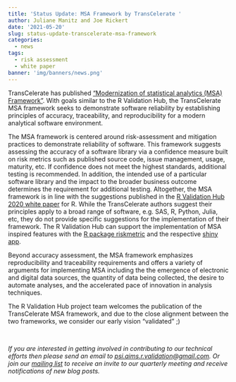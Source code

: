 ```yaml
---
title: 'Status Update: MSA Framework by TransCelerate '
author: Juliane Manitz and Joe Rickert
date: '2021-05-20'
slug: status-update-transcelerate-msa-framework
categories:
  - news
tags:
  - risk assessment
  - white paper
banner: 'img/banners/news.png'
---
```


TransCelerate has published ["Modernization of statistical analytics (MSA) Framework"](https://www.transceleratebiopharmainc.com/wp-content/uploads/2021/04/MoA-Initiative_MSAFramework_April-2021.pdf). 
With goals similar to the R Validation Hub, the TransCelerate MSA framework seeks to demonstrate software reliability by establishing principles of accuracy, traceability, and reproducibility for a modern analytical software environment.

The MSA framework is centered around risk-assessment and mitigation practices to demonstrate reliability of software. 
This framework suggests assessing the accuracy of a software library via a confidence measure built on risk metrics such as published source code, issue management, usage, maturity, etc. If confidence does not meet the highest standards, additional testing is recommended. In addition, the intended use of a particular software library and the impact to the broader business outcome determines the requirement for additional testing. Altogether, the MSA framework is in line with the suggestions published in the [R Validation Hub 2020 white paper](/white-paper/) for R. 
While the TransCelerate authors suggest their principles apply to a broad range of software, e.g. SAS, R, Python, Julia, etc, they do not provide specific suggestions for the implementation of their framework. The R Validation Hub can support the implementation of MSA inspired features with the [R package riskmetric](https://github.com/pharmaR/riskmetric) and the respective [shiny app](https://github.com/pharmaR/risk_assessment).

Beyond accuracy assessment, the MSA framework emphasizes reproducibility and traceability requirements and offers a variety of arguments for implementing MSA including the the emergence of electronic and digital data sources, the quantity of data being collected, the desire to automate analyses, and the accelerated pace of innovation in analysis techniques.

The R Validation Hub project team welcomes the publication of the TransCelerate MSA framework, and due to the close alignment between the two frameworks, we consider our early vision "validated" ;)

<br> 

*If you are interested in getting involved in contributing to our technical efforts then please send an email to [psi.aims.r.validation@gmail.com](mailto:psi.aims.r.validation@gmail.com).  Or join our [mailing list](https://lists.r-consortium.org/g/RConsortium-Validation-Hub) to receive an invite to our quarterly meeting and receive notifications of new blog posts.*
